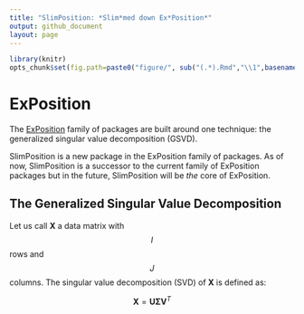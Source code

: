 ```yaml
---
title: "SlimPosition: *Slim*med down Ex*Position*"
output: github_document
layout: page
---
```


<!-- 
```r
knitr::opts_chunk$set(echo = TRUE)
```
-->

```r
library(knitr)
opts_chunk$set(fig.path=paste0("figure/", sub("(.*).Rmd","\\1",basename(knitr:::knit_concord$get('infile'))), "-"))
```

# ExPosition

The [ExPosition](https://cran.r-project.org/web/packages/ExPosition/index.html) family of packages are built around one technique: the generalized singular value decomposition (GSVD). 

SlimPosition is a new package in the ExPosition family of packages. As of now, SlimPosition is a successor to the current family of ExPosition packages but in the future, SlimPosition will be *the* core of ExPosition. 


## The Generalized Singular Value Decomposition

Let us call $\mathbf{X}$ a data matrix with $$I$$ rows and $$J$$ columns. The singular value decomposition (SVD) of $\mathbf{X}$ is defined as:

$$
  \mathbf{X} = \mathbf{U \Sigma V}^{T}
$$

